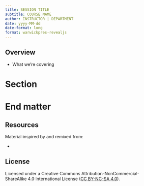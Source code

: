 ```yaml
---
title: SESSION TITLE
subtitle: COURSE NAME
author: INSTRUCTOR | DEPARTMENT
date: yyyy-MM-dd
date-format: long
format: warwickpres-revealjs
---
```


## Overview

-   What we're covering

# Section {.inverse}

# End matter {.inverse}

## Resources

Material inspired by and remixed from:

- 

## License

Licensed under a Creative Commons Attribution-NonCommercial-ShareAlike 4.0 International License ([CC BY-NC-SA 4.0](https://creativecommons.org/licenses/by-nc-sa/4.0/){target="_blank"}).

